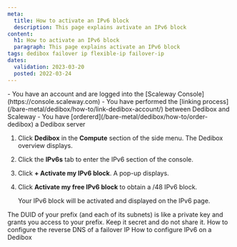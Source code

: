 ```yaml
---
meta:
  title: How to activate an IPv6 block
  description: This page explains avtivate an IPv6 block
content:
  h1: How to activate an IPv6 block
  paragraph: This page explains activate an IPv6 block
tags: dedibox failover ip flexible-ip failover-ip
dates:
  validation: 2023-03-20
  posted: 2022-03-24
---
```


<Macro id="iam-requirements" />

<Message type="requirement">
  - You have an account and are logged into the [Scaleway Console](https://console.scaleway.com) 
  - You have performed the [linking process](/bare-metal/dedibox/how-to/link-dedibox-account/) between Dedibox and Scaleway
  - You have [ordererd](/bare-metal/dedibox/how-to/order-dedibox) a Dedibox server
</Message>

1. Click **Dedibox** in the **Compute** section of the side menu. The Dedibox overview displays.
2. Click the **IPv6s** tab to enter the IPv6 section of the console.
3. Click **+ Activate my IPv6 block**. A pop-up displays. 
4. Click **Activate my free IPv6 block** to obtain a /48 IPv6 block.

    Your IPv6 block will be activated and displayed on the IPv6 page. 

<Message type="important">
  The DUID of your prefix (and each of its subnets) is like a private key and grants you access to your prefix. Keep it secret and do not share it.
</Message>


<Navigation title="See Also">
  <PreviousButton to="/bare-metal/dedibox/how-to/configure-reverse-failover-ip">How to configure the reverse DNS of a failover IP</PreviousButton>
  <NextButton to="/bare-metal/dedibox/how-to/configure-ipv6-dedibox">How to configure IPv6 on a Dedibox</NextButton>
</Navigation>